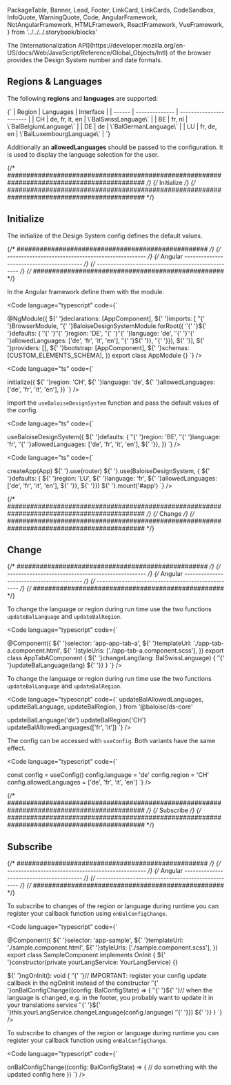   PackageTable,
  Banner,
  Lead,
  Footer,
  LinkCard,
  LinkCards,
  CodeSandbox,
  InfoQuote,
  WarningQuote,
  Code,
  AngularFramework,
  NotAngularFramework,
  HTMLFramework,
  ReactFramework,
  VueFramework,
} from '../../../.storybook/blocks'

<Meta title="Development/Internationalization" />

<Banner label="Internationalization" section="Development" />

<Lead>
  The [Internationalization API](https://developer.mozilla.org/en-US/docs/Web/JavaScript/Reference/Global_Objects/Intl)
  of the browser provides the Design System number and date formats.
</Lead>

## Regions & Languages

The following **regions** and **languages** are supported:

<Markdown>
  {`
| Region | Languages      | Interface               |
| ------ | -------------- | ----------------------- |
| CH     | de, fr, it, en | \`BalSwissLanguage\`      |
| BE     | fr, nl         | \`BalBelgiumLanguage\`    |
| DE     | de             | \`BalGermanLanguage\`     |
| LU     | fr, de, en     | \`BalLuxembourgLanguage\` |
`}
</Markdown>

Additionally an **allowedLanguages** should be passed to the configuration.
It is used to display the language selection for the user.

{/* ############################################################################################ */}
{/* Initialize */}
{/* ############################################################################################ */}

## Initialize

The initialize of the Design System config defines the default values.

{/* ################################################## */}
{/* -------------------------------------------------- */}
{/* Angular  ----------------------------------------- */}
{/* -------------------------------------------------- */}
{/* ################################################## */}

<AngularFramework>

In the Angular framework define them with the module.

<Code language="typescript" code={`


@NgModule({
${' '}declarations: [AppComponent],
${' '}imports: [
${' '}${' '}BrowserModule,
${' '}${' '}BaloiseDesignSystemModule.forRoot({
${' '}${' '}${' '}defaults: {
${' '}${' '}${' '}${' '}region: 'DE',
${' '}${' '}${' '}${' '}language: 'de',
${' '}${' '}${' '}${' '}allowedLanguages: ['de', 'fr', 'it', 'en'],
${' '}${' '}${' '}},
${' '}${' '}}),
${' '}],
${' '}providers: [],
${' '}bootstrap: [AppComponent],
${' '}schemas: [CUSTOM_ELEMENTS_SCHEMA],
})
export class AppModule {}
`} />

</AngularFramework>

<HTMLFramework>

<Code language="ts" code={`

initialize({
${' '}region: 'CH',
${' '}language: 'de',
${' '}allowedLanguages: ['de', 'fr', 'it', 'en'],
})
`} />

</HTMLFramework>

<ReactFramework>

Import the `useBaloiseDesignSystem` function and pass the default values of the config.

<Code language="ts" code={`

useBaloiseDesignSystem({
${' '}defaults: {
${' '}${' '}region: 'BE',
${' '}${' '}language: 'fr',
${' '}${' '}allowedLanguages: ['de', 'fr', 'it', 'en'],
${' '}},
})
`} />

</ReactFramework>

<VueFramework>

<Code language="ts" code={`


createApp(App)
${' '}.use(router)
${' '}.use(BaloiseDesignSystem, {
${' '}defaults: {
${' '}region: 'LU',
${' '}language: 'fr',
${' '}allowedLanguages: ['de', 'fr', 'it', 'en'],
${' '}},
${' '}})
${' '}.mount('#app')
`} />

</VueFramework>

{/* ############################################################################################ */}
{/* Change */}
{/* ############################################################################################ */}

## Change

{/* ################################################## */}
{/* -------------------------------------------------- */}
{/* Angular  ----------------------------------------- */}
{/* -------------------------------------------------- */}
{/* ################################################## */}

<AngularFramework>

To change the language or region during run time use the two functions `updateBalLanguage` and `updateBalRegion`.

<Code language="typescript" code={`

@Component({
${' '}selector: 'app-app-tab-a',
${' '}templateUrl: './app-tab-a.component.html',
${' '}styleUrls: ['./app-tab-a.component.scss'],
})
export class AppTabAComponent {
${' '}changeLang(lang: BalSwissLanguage) {
${' '}${' '}updateBalLanguage(lang)
${' '}}
}
`} />

</AngularFramework>

<NotAngularFramework>

To change the language or region during run time use the two functions `updateBalLanguage` and `updateBalRegion`.

<Code language="typescript" code={`
  updateBalAllowedLanguages,
  updateBalLanguage,
  updateBalRegion,
} from '@baloise/ds-core'

updateBalLanguage('de')
updateBalRegion('CH')
updateBalAllowedLanguages(['fr', 'it'])
`} />

The config can be accessed with `useConfig`. Both variants have the same effect.

<Code language="typescript" code={`

const config = useConfig()
config.language = 'de'
config.region = 'CH'
config.allowedLanguages = ['de', 'fr', 'it', 'en']
`} />

</NotAngularFramework>

{/* ############################################################################################ */}
{/* Subscribe */}
{/* ############################################################################################ */}

## Subscribe

{/* ################################################## */}
{/* -------------------------------------------------- */}
{/* Angular  ----------------------------------------- */}
{/* -------------------------------------------------- */}
{/* ################################################## */}

<AngularFramework>

To subscribe to changes of the region or language during runtime you can register your callback function using `onBalConfigChange`.

<Code language="typescript" code={`

@Component({
${' '}selector: 'app-sample',
${' '}templateUrl: './sample.component.html',
${' '}styleUrls: ['./sample.component.scss'],
})
export class SampleComponent implements OnInit {
${' '}constructor(private yourLangService: YourLangService) {}

${' '}ngOnInit(): void {
${' '}${' '}// IMPORTANT: register your config update callback in the ngOnInit instead of the constructor
${' '}${' '}onBalConfigChange((config: BalConfigState) => {
${' '}${' '}${' '}// when the language is changed, e.g. in the footer, you probably want to update it in your translations service
${' '}${' '}${' '}this.yourLangService.changeLanguage(config.language)
${' '}${' '}})
${' '}}
}
`} />

</AngularFramework>

<NotAngularFramework>

To subscribe to changes of the region or language during runtime you can register your callback function using `onBalConfigChange`.

<Code language="typescript" code={`

onBalConfigChange((config: BalConfigState) => {
// do something with the updated config here
})
`} />

</NotAngularFramework>

<Footer />
